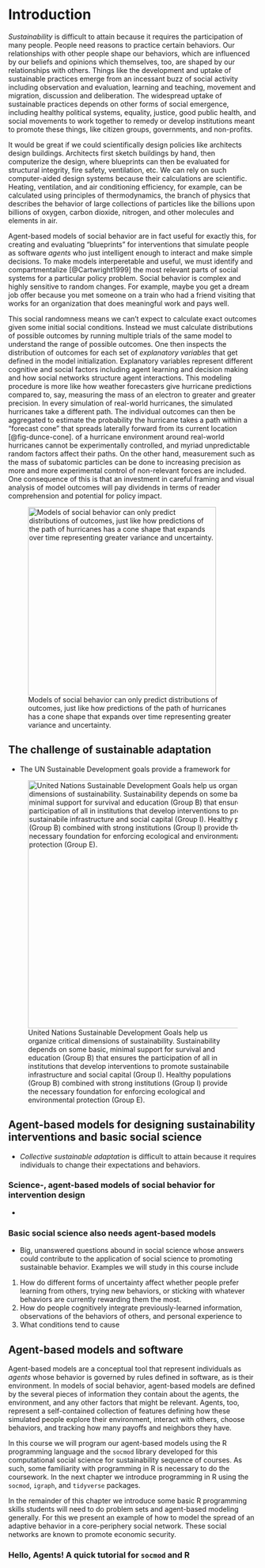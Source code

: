 # Introduction

_Sustainability_ is difficult to attain because it requires the participation of many people. People need reasons to practice certain behaviors. Our relationships with other people shape our behaviors, which are influenced by our beliefs and opinions which themselves, too, are shaped by our relationships with others. Things like the development and uptake of sustainable practices emerge from an incessant buzz of social activity including observation and evaluation, learning and teaching, movement and migration, discussion and deliberation. The widespread uptake of sustainable practices depends on other forms of social emergence, including healthy political systems, equality, justice, good public health, and social movements to work together to remedy or develop institutions meant to promote these things, like citizen groups, governments, and non-profits.

It would be great if we could scientifically design policies like architects design buildings. Architects first sketch buildings by hand, then computerize the design, where blueprints can then be evaluated for structural integrity, fire safety, ventilation, etc. We can rely on such computer-aided design systems because their calculations are scientific. Heating, ventilation, and air conditioning efficiency, for example, can be calculated using principles of thermodynamics, the branch of physics that describes the behavior of large collections of particles like the billions upon billions of oxygen, carbon dioxide, nitrogen, and other molecules and elements in air.

Agent-based models of social behavior are in fact useful for exactly this, for creating and evaluating "blueprints" for interventions that simulate people as software *agents* who just intelligent enough to interact and make simple decisions. To make models interperetable and useful, we must identify and compartmentalize [@Cartwright1999] the most relevant parts of social systems for a particular policy problem. Social behavior is complex and highly sensitive to random changes. For example, maybe you get a dream job offer because you met someone on a train who had a friend visiting that works for an organization that does meaningful work and pays well.

This social randomness means we can't expect to calculate exact outcomes given some initial social conditions. Instead we must calculate distributions of possible outcomes by running multiple trials of the same model to understand the range of possible outcomes. One then inspects the distribution of outcomes for each set of *explanatory variables* that get defined in the model initialization. Explanatory variables represent different cognitive and social factors including agent learning and decision making and how social networks structure agent interactions. This modeling procedure is more like how weather forecasters give hurricane predictions compared to, say, measuring the mass of an electron to greater and greater precision. In every simulation of real-world hurricanes, the simulated hurricanes take a different path. The individual outcomes can then be aggregated to estimate the probability the hurricane takes a path within a "forecast cone" that spreads laterally forward from its current location [@fig-dunce-cone]. of a hurricane environment around real-world hurricanes cannot be experimentally controlled, and myriad unpredictable random factors affect their paths. On the other hand, measurement such as the mass of subatomic particles can be done to increasing precision as more and more experimental control of non-relevant forces are included. One consequence of this is that an investment in careful framing and visual analysis of model outcomes will pay dividends in terms of reader comprehension and potential for policy impact.

![Models of social behavior can only predict distributions of outcomes, just like how predictions of the path of hurricanes has a cone shape that expands over time representing greater variance and uncertainty.](https://media1.giphy.com/media/v1.Y2lkPTc5MGI3NjExZm91cXZ1cnk5cnY3MWZjbDdqZmI4aWJpNW41Y28xb3VkYzV0a3lxMSZlcD12MV9pbnRlcm5hbF9naWZfYnlfaWQmY3Q9Zw/j3766xIPcI45luQNQs/giphy.gif){#fig-dunce-cone fig-align="center" width="380"}

## The challenge of sustainable adaptation

-   The UN Sustainable Development goals provide a framework for

![United Nations Sustainable Development Goals help us organize critical dimensions of sustainability. Sustainability depends on some basic, minimal support for survival and education (Group B) that ensures the participation of all in institutions that develop interventions to promote sustainabile infrastructure and social capital (Group I). Healthy populations (Group B) combined with strong institutions (Group I) provide the necessary foundation for enforcing ecological and environmental protection (Group E).](images/clipboard-1689720362.png){#fig-sdg-organized fig-align="center" width="500"}

## Agent-based models for designing sustainability interventions and basic social science

-   *Collective sustainable adaptation* is difficult to attain because it requires individuals to change their expectations and behaviors. 

### Science-, agent-based models of social behavior for intervention design

- 

### Basic social science also needs agent-based models

-   Big, unanswered questions abound in social science whose answers could contribute to the application of social science to promoting sustainable behavior. Examples we will study in this course include 

1. How do different forms of uncertainty affect whether people prefer learning from others, trying new behaviors, or sticking with whatever behaviors are currently rewarding them the most.
1. How do people cognitively integrate previously-learned information, observations of the behaviors of others, and personal experience to 
1. What conditions tend to cause 


## Agent-based models and software

Agent-based models are a conceptual tool that represent individuals as *agents* whose behavior is governed by rules defined in software, as is their environment. In models of social behavior, agent-based models are defined by the several pieces of information they contain about the agents, the environment, and any other factors that might be relevant. Agents, too, represent a self-contained collection of features defining how these simulated people explore their environment, interact with others, choose behaviors, and tracking how many payoffs and neighbors they have.

In this course we will program our agent-based models using the R programming language and the `socmod` library developed for this computational social science for sustainability sequence of courses. As such, some familiarity with programming in R is necessary to do the coursework. In the next chapter we introduce programming in R using the `socmod`, `igraph`, and `tidyverse` packages. 

In the remainder of this chapter we introduce some basic R programming skills students will need to do problem sets and agent-based modeling generally. For this we  present an example of how to model the spread of an adaptive behavior in a core-periphery social network. These social networks are known to promote economic security.

### Hello, Agents! A quick tutorial for `socmod` and R




<!-- ### Containers -->

<!-- In software development a *collection* is a data structure, a blueprint for organizing data or algorithms. -->

<!-- ```{r} -->
<!-- library(R6) -->
<!-- StuffCollection <- R6Class( -->
<!--   classname = "stuff-collection",  -->
<!--   public = list( -->

<!--     unique_stuff = TRUE, -->
<!--     stuff = c(), -->

<!--     sample = function(n = 1, weights = NULL) { -->
<!--       return (sample(self$stuff, n, prob = weights)) -->
<!--     }, -->
<!--     add = function(new_stuff) { -->
<!--       # Only add new stuff that's not yet in the collection. -->
<!--       if (self$unique_stuff) { -->
<!--         # %in% can be vectorized, so within parentheses is Boolean vector. -->
<!--         new_stuff_to_add <- new_stuff[!(new_stuff %in% self$stuff)] -->
<!--       } else { -->
<!--         new_stuff_to_add <- new_stuff -->
<!--       } -->
<!--       self$stuff <- c( -->
<!--         self$stuff,  -->
<!--         new_stuff_to_add -->
<!--       ) -->
<!--       invisible(self) -->
<!--     }, -->
<!--     # Create a new StuffCollection with init_stuff. -->
<!--     initialize = function(init_stuff = c()) { -->
<!--       self$stuff <- init_stuff -->
<!--       return (self) -->
<!--     } -->
<!-- )) -->

<!-- sc <- StuffCollection$new(c(1, "hello", "whatever", 96)) -->
<!-- for (. in 1:2) { -->
<!--   print(sc$sample()) -->
<!--   print(sc$sample(weights = c(0, 1, 1, 0))) -->
<!-- } -->
<!-- ``` -->

<!-- ```{r} -->
<!-- # Add some more stuff to the stuff collection and sample  -->
<!-- # from the new full collection to make the new stuff more likely -->
<!-- # to get and the old stuff less likely. -->
<!-- new_stuff <- c("Justice", "Equality", "Food", "Clothing", "Shelter", "whatever") -->
<!-- sc$add(new_stuff) -->
<!-- # Note that 'whatever' is not repeated because the `unique_stuff`  -->
<!-- print(sc$stuff) -->
<!-- new_weights <- c(rep(0.1, 4), rep(1.0, 5)) -->
<!-- for (. in 1:2) { -->
<!--   print(sc$sample(5, weights = new_weights)) -->
<!-- } -->
<!-- ``` -->

